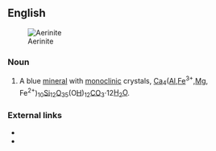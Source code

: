 ==English==
[[Image:Aerinite2.jpg|thumb|Aerinite]]

===Noun===
{{en-noun|-}}

# {{lb|en|mineral}} A blue [[mineral]] with [[monoclinic]] crystals, [[calcium|Ca]]<sub>4</sub>([[aluminum|Al]],[[iron|Fe]]<sup>3+</sup>,[[magnesium|Mg]], Fe<sup>2+</sup>)<sub>10</sub>[[silicon|Si]]<sub>12</sub>[[oxygen|O]]<sub>35</sub>(O[[hydrogen|H]])<sub>12</sub>[[carbon|C]]O<sub>3</sub>·12[[water|H<sub>2</sub>O]].

===External links===
* {{R:WebMineral}}
* {{R:mindat}}